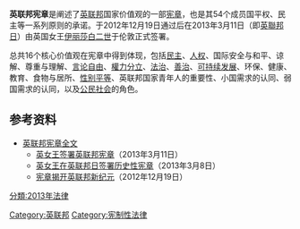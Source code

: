 {{noteTA
|1=zh-hk:皇;zh-tw:王;zh-cn:王
}}
'''英联邦宪章'''是阐述了[[英联邦|英联邦]]国家价值观的一部[[宪章|宪章]]，也是其54个成员国平权、民主等一系列原则的承诺。于2012年12月19日通过后在2013年3月11日（即[[英聯邦日|英聯邦日]]）由英国女王[[伊丽莎白二世|伊丽莎白二世]]于伦敦正式签署。

总共16个核心价值观在宪章中得到体现，包括[[民主|民主]]、[[人权|人权]]、国际安全与和平、谅解、尊重与理解、[[言论自由|言论自由]]、[[權力分立|權力分立]]、[[法治|法治]]、[[善治|善治]]、[[可持续发展|可持续发展]]、环保、健康、教育、食物与居所、[[性别平等|性别平等]]、英联邦国家青年人的重要性、小国需求的认同、弱国需求的认同，以及[[公民社会|公民社会]]的角色。

==参考资料==
* [http://thecommonwealth.org/sites/default/files/page/documents/CharteroftheCommonwealth.pdf 英联邦宪章全文] {{Wayback|url=http://thecommonwealth.org/sites/default/files/page/documents/CharteroftheCommonwealth.pdf |date=20210205042500 }}
** [https://web.archive.org/web/20130901023226/http://www.thecommonwealth.org/news/34580/253780/110313cwdayreception.htm 英女王签署英联邦宪章]（2013年3月11日）
** [http://www.thecommonwealth.org/news/177370/253721/080313cwday.htm 英女王在英联邦日签署历史性宪章]{{dead link|date=2018年4月 |bot=InternetArchiveBot |fix-attempted=yes }}（2013年3月8日）
** [https://web.archive.org/web/20130905091933/http://www.thecommonwealth.org/news/34580/34581/252051/191212epgcharter.htm 宪章揭开英联邦新纪元]（2012年12月19日）



[[Category:英联邦|Category:英联邦]]
[[Category:宪制性法律|Category:宪制性法律]]
[[分類:2013年法律|分類:2013年法律]]